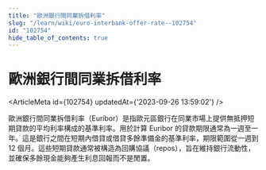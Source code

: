 ```yaml
---
title: "歐洲銀行間同業拆借利率"
slug: "/learn/wiki/euro-interbank-offer-rate--102754"
id: "102754"
hide_table_of_contents: true
---
```



# 歐洲銀行間同業拆借利率

<ArticleMeta id={102754} updatedAt={'2023-09-26 13:59:02'} />
<div className='border-solid border-b border-t-0 my-4 border-[var(--ifm-color-gray-300)]' />

歐洲銀行間同業拆借利率（Euribor）是指歐元區銀行在同業市場上提供無抵押短期貸款的平均利率構成的基準利率。用於計算 Euribor 的貸款期限通常為一週至一年。這是銀行之間在短期內借貸或借貸多餘準備金的基準利率，期限範圍從一週到 12 個月。這些短期貸款通常被構造為回購協議（repos），旨在維持銀行流動性，並確保多餘現金能夠產生利息回報而不是閒置。
